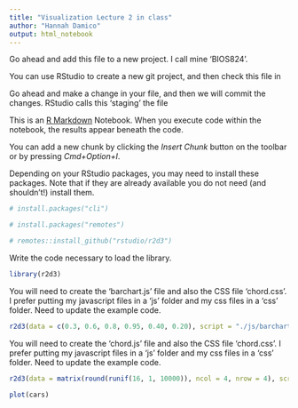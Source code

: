 ```yaml
---
title: "Visualization Lecture 2 in class"
author: "Hannah Damico"
output: html_notebook
---
```


Go ahead and add this file to a new project. I call mine 'BIOS824'. 

You can use RStudio to create a new git project, and then check this file in

Go ahead and make a change in your file, and then we will commit the changes. RStudio calls this 'staging' the file


This is an [R Markdown](http://rmarkdown.rstudio.com) Notebook. When you execute code within the notebook, the results appear beneath the code.

You can add a new chunk by clicking the *Insert Chunk* button on the toolbar or by pressing *Cmd+Option+I*.

Depending on your RStudio packages, you may need to install these packages. Note that if they are already available you do not need (and shouldn't!) install them.


```r
# install.packages("cli")
```

```r
# install.packages("remotes")
```

```r
# remotes::install_github("rstudio/r2d3")
```

Write the code necessary to load the library.

```r
library(r2d3)
```

You will need to create the 'barchart.js' file and also the CSS file 'chord.css'. I prefer putting my javascript files in a 'js' folder and my css files in a 'css' folder. Need to update the example code. 

```r
r2d3(data = c(0.3, 0.6, 0.8, 0.95, 0.40, 0.20), script = "./js/barchart.js")
```


You will need to create the 'chord.js' file and also the CSS file 'chord.css'. I prefer putting my javascript files in a 'js' folder and my css files in a 'css' folder. Need to update the example code. 

```r
r2d3(data = matrix(round(runif(16, 1, 10000)), ncol = 4, nrow = 4), script = "./js/chord.js")
```



```r
plot(cars)
```



